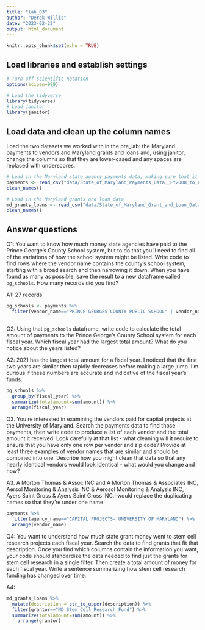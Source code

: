 ```yaml
---
title: "lab_03"
author: "Derek Willis"
date: "2023-02-22"
output: html_document
---
```


```r
knitr::opts_chunk$set(echo = TRUE)
```

## Load libraries and establish settings

```r
# Turn off scientific notation
options(scipen=999)

# Load the tidyverse
library(tidyverse)
# Load janitor
library(janitor)
```

## Load data and clean up the column names

Load the two datasets we worked with in the pre_lab: the Maryland payments to vendors and Maryland grants and loans and, using janitor, change the columns so that they are lower-cased and any spaces are replaced with underscores.

```r
# Load in the Maryland state agency payments data, making sure that it correctly sets the datatypes using all of the rows
payments <- read_csv("data/State_of_Maryland_Payments_Data__FY2008_to_FY2023.csv", guess_max=322138) %>% 
clean_names()

# Load in the Maryland grants and loan data
md_grants_loans <- read_csv("data/State_of_Maryland_Grant_and_Loan_Data__FY2009_to_FY2022.csv") %>% 
clean_names()
```

## Answer questions

Q1: You want to know how much money state agencies have paid to the Prince George's County School system, but to do that you'll need to find all of the variations of how the school system might be listed. Write code to find rows where the vendor name contains the county's school system, starting with a broad search and then narrowing it down. When you have found as many as possible, save the result to a new dataframe called `pg_schools`. How many records did you find?

A1: 27 records

```r
pg_schools <- payments %>% 
  filter(vendor_name=="PRINCE GEORGES COUNTY PUBLIC SCHOOL" | vendor_name=="PRINCE GEORGES COUNTY PUBLIC SCHOOLS")



```

Q2: Using that `pg_schools` dataframe, write code to calculate the total amount of payments to the Prince George's County School system for each fiscal year. Which fiscal year had the largest total amount? What do you notice about the years listed?

A2: 2021 has the largest total amount for a fiscal year. I noticed that the first two years are similar then rapidly decreases before making a large jump. I'm curious if these numbers are accurate and indicative of the fiscal year's funds.

```r
pg_schools %>% 
  group_by(fiscal_year) %>% 
  summarize(totalamount=sum(amount)) %>% 
  arrange(fiscal_year)
```
Q3. You're interested in examining the vendors paid for capital projects at the University of Maryland. Search the payments data to find those payments, then write code to produce a list of each vendor and the total amount it received. Look carefully at that list - what cleaning will it require to ensure that you have only one row per vendor and zip code? Provide at least three examples of vendor names that are similar and should be combined into one. Describe how you might clean that data so that any nearly identical vendors would look identical - what would you change and how?

A3. A Morton Thomas & Assoc INC and A Morton Thomas & Associates INC, Aersol Monitoring & Analysis INC & Aerosol Monitoring & Analysis INC, Ayers Saint Gross & Ayers Saint Gross INC.I would replace the duplicating names so that they're under one name. 	


```r
payments %>% 
  filter(agency_name=="CAPITAL PROJECTS- UNIVERSITY OF MARYLAND") %>% 
  arrange(vendor_name)
```

Q4: You want to understand how much state grant money went to stem cell research projects each fiscal year. Search the data to find grants that fit that description. Once you find which columns contain the information you want, your code should standardize the data needed to find just the grants for stem cell research in a single filter. Then create a total amount of money for each fiscal year. Write a sentence summarizing how stem cell research funding has changed over time.

A4:

```r
md_grants_loans %>%
  mutate(description = str_to_upper(description)) %>% 
  filter(grantor=="MD Stem Cell Research Fund") %>% 
  summarize(totalamount=sum(amount)) %>% 
    arrange(grantor)
```
